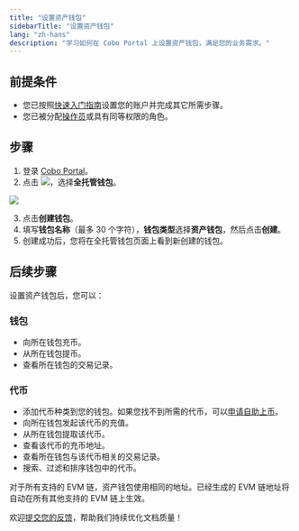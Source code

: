 ```yaml
---
title: "设置资产钱包"
sidebarTitle: "设置资产钱包"
lang: "zh-hans"
description: "学习如何在 Cobo Portal 上设置资产钱包，满足您的业务需求。"
---
```


## 前提条件

- 您已按照[快速入门指南](/cn/portal/quick-start-guide)设置您的账户并完成其它所需步骤。
- 您已被分配[操作员](/cn/portal/organization/roles-and-permissions)或具有同等权限的角色。

## 步骤

1. 登录 [Cobo Portal](https://portal.cobo.com/login)。
2. 点击 <img src="/cn/images/custodial-wallet/wallet-icon-cn.svg" className="icon"/>，选择**全托管钱包**。

<img src="/cn/images/custodial-wallet/custodial-wallet-dashboard-cn.png" className="screenshot_full_screen"/>

3. 点击**创建钱包**。
4. 填写**钱包名称**（最多 30 个字符），**钱包类型**选择**资产钱包**，然后点击**创建**。
5. 创建成功后，您将在全托管钱包页面上看到新创建的钱包。

## 后续步骤

设置资产钱包后，您可以：

### 钱包

- 向所在钱包充币。
- 从所在钱包提币。
- 查看所在钱包的交易记录。

### 代币

- 添加代币种类到您的钱包。如果您找不到所需的代币，可以[申请自助上币](/cn/portal/supported-tokens-and-chains#申请未支持代币的自助上币)。
- 向所在钱包发起该代币的充值。
- 从所在钱包提取该代币。
- 查看该代币的充币地址。
- 查看所在钱包与该代币相关的交易记录。
- 搜索、过滤和排序钱包中的代币。

<Note>对于所有支持的 EVM 链，资产钱包使用相同的地址。已经生成的 EVM 链地址将自动在所有其他支持的 EVM 链上生效。</Note>

<Tip>欢迎[提交您的反馈](https://forms.zohopublic.com/cobo/form/DocumentFeedbackForm/formperma/QvLOhxJv1_JMsJ-1dleZ8Itb_7rzN-LtgvsDdxosoVI?referrername=manuals)，帮助我们持续优化文档质量！</Tip>